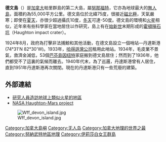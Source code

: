 {{Expand language|1=en|time=2021-04-24T03:02:49+00:00}}
{{无来源|time=2022-5-5}}
{{Infobox Islands
| name             =德文島
| image name       = 
| image caption    = 
| image size       = 
| locator map      = Devon Island, Canada.svg
| map_custom       = 
| native name      = Tatlurutit
| native name link = 因紐特語
| nickname         = 
| location         = [[巴芬灣|巴芬灣]]
| coordinates      ={{coord|75|08|N|087|51|W|region:CA-NU_type:isle_scale:5000000|display=inline,title|name=Devon Island}}

| archipelago      = [[伊麗莎白女王群島|伊麗莎白女王群島]]<br>[[北極群島|北極群島]]
| total islands    = 
| major islands    = 
| area             = {{convert|55247|sqkm|sqmi|0}}
| rank             = 27
| length           = {{convert|524|km|ft|0}}
| width            = 155~476公里
| highest mount    = 德文冰帽
| elevation        = {{convert|1920|m|ft|0}}
| country          = [[加拿大|加拿大]]
| country admin divisions title     = 地區
| country admin divisions           = [[努納福特|努納福特]]
| country admin divisions title 1   = 
| country admin divisions 1         = 
| country admin divisions title 2   = 
| country admin divisions 2         = 
| country largest city              = 
| country largest city population   = 
| population       = 0
| population as of = 
| density          = 
| ethnic groups    = 无
| additional info  =
}}

'''德文島'''（{{lang-en|Devon Island}}）是[[加拿大|加拿大]]帕里群島的第二大島，屬[[努那福特|努那福特]]，它亦為地球最大的[[無人島|無人島]]，面積約為55,000平方公里。德文島位於北緯75度，很接近[[磁北極|磁北極]]，天氣嚴寒；即使在[[夏天|夏天]]，亦很少超過攝氏10度，[[冬天|冬天]]可達-50度。德文島的環境和[[火星|火星]]相似，近年來有些科學家在當地居住以作研究，島上有在[[始新世|始新世]]末期形成的[[霍頓隕石坑|霍頓隕石坑]]（Haughton impact crater）。

1924年8月，政府為打擊非法捕鯨和其他活動，在德文島設立一個哨站—丹達斯港(74°31'N 82°30'W)。1933年，[[哈得遜灣公司|哈得遜灣公司]]租用此哨站。1934年，毛皮業不景氣，救濟金減低，53個[[巴芬島|巴芬島]][[因纽特人|因纽特]]家庭搬到德文島居住；然而到了1936年，他們都受不了這裏的氣候而離去。1940年代末，為了巡邏，丹達斯港曾有人居住，直到1951年丹達斯港再次關閉。現在的丹達斯港只有一些荒廢的建築。

== 外部連結 ==
* [http://mypaper.pchome.com.tw/news/peregrine/3/1261525622/20051128195653/ 研究人員造訪地球上類似火星的地區 ]
* [http://www.marsonearth.org/ NASA Haughton-Mars project] {{Wayback|url=http://www.marsonearth.org/ |date=20150904083609 }}

[[File:Wff_devon_island.jpg|thumb]]

{{Arctic Islands}}
{{Authority control}}
{{DEFAULTSORT:Devon}}
[[Category:加拿大島嶼|Category:加拿大島嶼]]
[[Category:无人岛|Category:无人岛]]
[[Category:加拿大地理的世界之最|Category:加拿大地理的世界之最]]
[[Category:努納武特地區地理|Category:努納武特地區地理]]
[[Category:伊莉莎白女王群島|Category:伊莉莎白女王群島]]